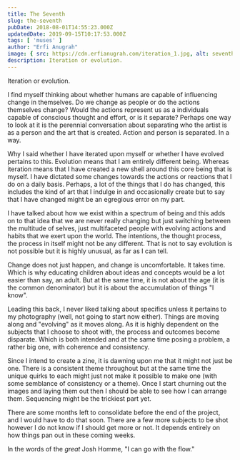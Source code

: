 ```yaml
---
title: The Seventh
slug: the-seventh
pubDate: 2018-08-01T14:55:23.000Z
updatedDate: 2019-09-15T10:17:53.000Z
tags: [ 'muses' ]
author: "Erfi Anugrah"
image: { src: https://cdn.erfianugrah.com/iteration_1.jpg, alt: seventh_1 }
description: Iteration or evolution.
---
```


Iteration or evolution.

I find myself thinking about whether humans are capable of influencing change in themselves. Do we change as people or do the actions themselves change? Would the actions represent us as a individuals capable of conscious thought and effort, or is it separate? Perhaps one way to look at it is the perennial conversation about separating who the artist is as a person and the art that is created. Action and person is separated. In a way.

Why I said whether I have iterated upon myself or whether I have evolved pertains to this. Evolution means that I am entirely different being. Whereas iteration means that I have created a new shell around this core being that is myself. I have dictated some changes towards the actions or reactions that I do on a daily basis. Perhaps, a lot of the things that I do has changed, this includes the kind of art that I indulge in and occasionally create but to say that I have changed might be an egregious error on my part.

I have talked about how we exist within a spectrum of being and this adds on to that idea that we are never really changing but just switching between the multitude of selves, just multifaceted people with evolving actions and habits that we exert upon the world. The intentions, the thought process, the process in itself might not be any different. That is not to say evolution is not possible but it is highly unusual, as far as I can tell.

Change does not just happen, and change is uncomfortable. It takes time. Which is why educating children about ideas and concepts would be a lot easier than say, an adult. But at the same time, it is not about the age (it is the common denominator) but it is about the accumulation of things "I know".

Leading this back, I never liked talking about specifics unless it pertains to my photography (well, not going to start now either). Things are moving along and "evolving" as it moves along. As it is highly dependent on the subjects that I choose to shoot with, the process and outcomes become disparate. Which is both intended and at the same time posing a problem, a rather big one, with coherence and consistency.

Since I intend to create a zine, it is dawning upon me that it might not just be one. There is a consistent theme throughout but at the same time the unique quirks to each might just not make it possible to make one (with some semblance of consistency or a theme). Once I start churning out the images and laying them out then I should be able to see how I can arrange them. Sequencing might be the trickiest part yet.

There are some months left to consolidate before the end of the project, and I would have to do that soon. There are a few more subjects to be shot however I do not know if I should get more or not. It depends entirely on how things pan out in these coming weeks.

In the words of the *great* Josh Homme, "I can go with the flow."